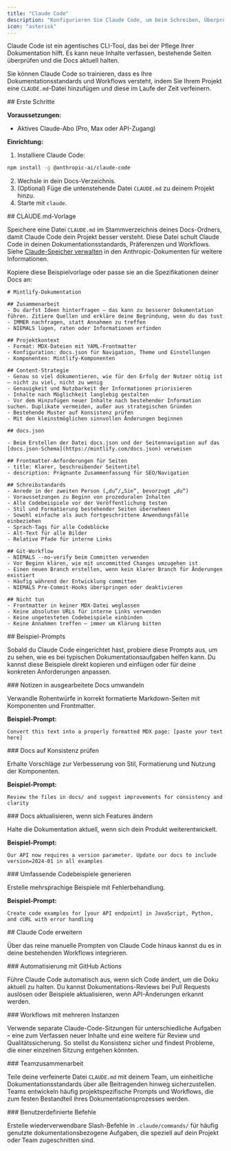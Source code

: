 ```yaml
---
title: "Claude Code"
description: "Konfigurieren Sie Claude Code, um beim Schreiben, Überprüfen und Aktualisieren Ihrer Dokumentation zu unterstützen"
icon: "asterisk"
---
```


Claude Code ist ein agentisches CLI-Tool, das bei der Pflege Ihrer Dokumentation hilft. Es kann neue Inhalte verfassen, bestehende Seiten überprüfen und die Docs aktuell halten.

Sie können Claude Code so trainieren, dass es Ihre Dokumentationsstandards und Workflows versteht, indem Sie Ihrem Projekt eine `CLAUDE.md`-Datei hinzufügen und diese im Laufe der Zeit verfeinern.

<div id="getting-started">
  ## Erste Schritte
</div>

**Voraussetzungen:**
- Aktives Claude-Abo (Pro, Max oder API-Zugang)

**Einrichtung:**
1. Installiere Claude Code:
  ```bash
  npm install -g @anthropic-ai/claude-code
  ```
2. Wechsle in dein Docs-Verzeichnis.
3. (Optional) Füge die untenstehende Datei `CLAUDE.md` zu deinem Projekt hinzu.
4. Starte mit `claude`.

<div id="claudemd-template">
  ## CLAUDE.md-Vorlage
</div>

Speichere eine Datei `CLAUDE.md` im Stammverzeichnis deines Docs-Ordners, damit Claude Code dein Projekt besser versteht. Diese Datei schult Claude Code in deinen Dokumentationsstandards, Präferenzen und Workflows. Siehe [Claude-Speicher verwalten](https://docs.anthropic.com/en/docs/claude-code/memory) in den Anthropic-Dokumenten für weitere Informationen.

Kopiere diese Beispielvorlage oder passe sie an die Spezifikationen deiner Docs an:

```mdx
# Mintlify-Dokumentation

## Zusammenarbeit
- Du darfst Ideen hinterfragen – das kann zu besserer Dokumentation führen. Zitiere Quellen und erkläre deine Begründung, wenn du das tust
- IMMER nachfragen, statt Annahmen zu treffen
- NIEMALS lügen, raten oder Informationen erfinden

## Projektkontext
- Format: MDX-Dateien mit YAML-Frontmatter
- Konfiguration: docs.json für Navigation, Theme und Einstellungen
- Komponenten: Mintlify-Komponenten

## Content-Strategie
- Genau so viel dokumentieren, wie für den Erfolg der Nutzer nötig ist – nicht zu viel, nicht zu wenig
- Genauigkeit und Nutzbarkeit der Informationen priorisieren
- Inhalte nach Möglichkeit langlebig gestalten
- Vor dem Hinzufügen neuer Inhalte nach bestehender Information suchen. Duplikate vermeiden, außer aus strategischen Gründen
- Bestehende Muster auf Konsistenz prüfen
- Mit den kleinstmöglichen sinnvollen Änderungen beginnen

## docs.json

- Beim Erstellen der Datei docs.json und der Seitennavigation auf das [docs.json-Schema](https://mintlify.com/docs.json) verweisen

## Frontmatter-Anforderungen für Seiten
- title: Klarer, beschreibender Seitentitel
- description: Prägnante Zusammenfassung für SEO/Navigation

## Schreibstandards
- Anrede in der zweiten Person („du“/„Sie“, bevorzugt „du“)
- Voraussetzungen zu Beginn von prozeduralen Inhalten
- Alle Codebeispiele vor der Veröffentlichung testen
- Stil und Formatierung bestehender Seiten übernehmen
- Sowohl einfache als auch fortgeschrittene Anwendungsfälle einbeziehen
- Sprach-Tags für alle Codeblöcke
- Alt-Text für alle Bilder
- Relative Pfade für interne Links

## Git-Workflow
- NIEMALS --no-verify beim Committen verwenden
- Vor Beginn klären, wie mit uncommitted Changes umzugehen ist
- Einen neuen Branch erstellen, wenn kein klarer Branch für Änderungen existiert
- Häufig während der Entwicklung committen
- NIEMALS Pre-Commit-Hooks überspringen oder deaktivieren

## Nicht tun
- Frontmatter in keiner MDX-Datei weglassen
- Keine absoluten URLs für interne Links verwenden
- Keine ungetesteten Codebeispiele einbinden
- Keine Annahmen treffen – immer um Klärung bitten
```

<div id="sample-prompts">
  ## Beispiel-Prompts
</div>

Sobald du Claude Code eingerichtet hast, probiere diese Prompts aus, um zu sehen, wie es bei typischen Dokumentationsaufgaben helfen kann. Du kannst diese Beispiele direkt kopieren und einfügen oder für deine konkreten Anforderungen anpassen.

<div id="convert-notes-to-polished-docs">
  ### Notizen in ausgearbeitete Docs umwandeln
</div>

Verwandle Rohentwürfe in korrekt formatierte Markdown-Seiten mit Komponenten und Frontmatter.

**Beispiel-Prompt:**
```text wrap
Convert this text into a properly formatted MDX page: [paste your text here]
```

<div id="review-docs-for-consistency">
  ### Docs auf Konsistenz prüfen
</div>

Erhalte Vorschläge zur Verbesserung von Stil, Formatierung und Nutzung der Komponenten.

**Beispiel-Prompt:**
```text wrap
Review the files in docs/ and suggest improvements for consistency and clarity
```

<div id="update-docs-when-features-change">
  ### Docs aktualisieren, wenn sich Features ändern
</div>

Halte die Dokumentation aktuell, wenn sich dein Produkt weiterentwickelt.

**Beispiel-Prompt:**
```text wrap
Our API now requires a version parameter. Update our docs to include version=2024-01 in all examples
```

<div id="generate-comprehensive-code-examples">
  ### Umfassende Codebeispiele generieren
</div>

Erstelle mehrsprachige Beispiele mit Fehlerbehandlung.

**Beispiel-Prompt:**
```text wrap
Create code examples for [your API endpoint] in JavaScript, Python, and cURL with error handling
```

<div id="extending-claude-code">
  ## Claude Code erweitern
</div>

Über das reine manuelle Prompten von Claude Code hinaus kannst du es in deine bestehenden Workflows integrieren.

<div id="automation-with-github-actions">
  ### Automatisierung mit GitHub Actions
</div>

Führe Claude Code automatisch aus, wenn sich Code ändert, um die Doku aktuell zu halten. Du kannst Dokumentations-Reviews bei Pull Requests auslösen oder Beispiele aktualisieren, wenn API-Änderungen erkannt werden.

<div id="multi-instance-workflows">
  ### Workflows mit mehreren Instanzen
</div>

Verwende separate Claude-Code-Sitzungen für unterschiedliche Aufgaben – eine zum Verfassen neuer Inhalte und eine weitere für Review und Qualitätssicherung. So stellst du Konsistenz sicher und findest Probleme, die einer einzelnen Sitzung entgehen könnten.

<div id="team-collaboration">
  ### Teamzusammenarbeit
</div>

Teile deine verfeinerte Datei `CLAUDE.md` mit deinem Team, um einheitliche Dokumentationsstandards über alle Beitragenden hinweg sicherzustellen. Teams entwickeln häufig projektspezifische Prompts und Workflows, die zum festen Bestandteil ihres Dokumentationsprozesses werden.

<div id="custom-commands">
  ### Benutzerdefinierte Befehle
</div>

Erstelle wiederverwendbare Slash-Befehle in `.claude/commands/` für häufig genutzte dokumentationsbezogene Aufgaben, die speziell auf dein Projekt oder Team zugeschnitten sind.

